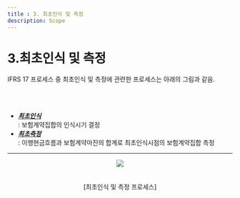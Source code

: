 ```yaml
---
title : 3. 최초인식 및 측정
description: Scope
---
```



# 3.최초인식 및 측정

IFRS 17 프로세스 중 최초인식 및 측정에 관련한 프로세스는 아래의 그림과 같음.

<br></br>
<Callout severity="success">
* [_**최초인식**_](/ifrs/03/3-1#)\
  : 보험계약집합의 인식시기 결정 &#x20;
* [_**최초측정**_](ifrs/03/3-2#)\
  : 이행현금흐름과 보험계약마진의 합계로 최초인식시점의 보험계약집합 측정&#x20;
</Callout>

---

<center><Image src="/pic3-1_대체.png" width={700} height={10} /></center>
<br></br>
<center> [최초인식 및 측정 프로세스] </center>
